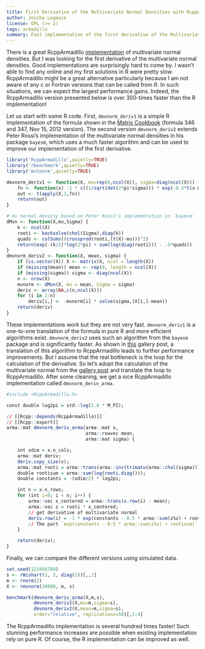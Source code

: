 ```yaml
---
title: First Derivative of the Multivariate Normal Densities with RcppArmadillo
author: Joscha Legewie
license: GPL (>= 2)
tags: armadillo
summary: Fast implementation of the first derivative of the Multivariate Normal density using RcppArmadillo.
---
```


There is a great RcppArmadillo
[implementation](http://gallery.rcpp.org/articles/dmvnorm_arma/) of
multivariate normal densities. But I was looking for the first derivative of
the multivariate normal densities. Good implementations are surprisingly hard
to come by. I wasn't able to find any online and my first solutions in R were
pretty slow. RcppArmadillo might be a great alternative particularly because
I am not aware of any c or Fortran versions that can be called from R. In
such situations, we can expect the largest performance gains. Indeed, the
RcppArmadillo version presented below is over 300-times faster than the R
implementation!

Let us start with some R code. First, `dmvnorm_deriv1` is a simple R
implementation of the formula shown in the [Matrix Cookbook](http://www2.imm.dtu.dk/pubdb/views/edoc_download.php/3274/pdf/imm3274.pdf) (formula 346 and 347,
Nov 15, 2012 version). The second version `dmvnorm_deriv2` extends Peter
Rossi's implementation of the multivariate normal densities in his package
`bayesm`, which uses a much faster algorithm and can be used to improve our
implementation of the first derivative.

```r
library('RcppArmadillo',quietly=TRUE)
library('rbenchmark',quietly=TRUE)
library('mvtnorm',quietly=TRUE)

dmvnorm_deriv1 <- function(X, mu=rep(0,ncol(X)), sigma=diag(ncol(X))) {
    fn <- function(x) -1 * c((1/sqrt(det(2*pi*sigma))) * exp(-0.5*t(x-mu)%*%solve(sigma)%*%(x-mu))) * solve(sigma,(x-mu))
    out <- t(apply(X,1,fn))
    return(out)
}

# mv normal density based on Peter Rossi's implementation in `bayesm`
dMvn <- function(X,mu,Sigma) {
    k <- ncol(X)
    rooti <- backsolve(chol(Sigma),diag(k))
    quads <- colSums((crossprod(rooti,(t(X)-mu)))^2)
    return(exp(-(k/2)*log(2*pi) + sum(log(diag(rooti))) - .5*quads))
}
dmvnorm_deriv2 <- function(X, mean, sigma) {
    if (is.vector(X)) X <- matrix(X, ncol = length(X))
    if (missing(mean)) mean <- rep(0, length = ncol(X))
    if (missing(sigma)) sigma <- diag(ncol(X))
    n <- nrow(X)
    mvnorm <- dMvn(X, mu = mean, Sigma = sigma)
    deriv <- array(NA,c(n,ncol(X)))
    for (i in 1:n)
        deriv[i,] <- -mvnorm[i] * solve(sigma,(X[i,]-mean))
    return(deriv)
}
```

These implementations work but they are not very fast. `dmvnorm_deriv1` is a
one-to-one translation of the formula in pure R and more efficient algorithms
exist. `dmvnorm_deriv2` uses such an algorithm from the `bayesm` package and
is significantly faster. As shown in
[this](http://gallery.rcpp.org/articles/dmvnorm_arma/) gallery post, a
translation of this algorithm to RcppArmadillo leads to further performance
improvements. But I assume that the real bottleneck is the loop for the
calculation of the derivative. So let's adopt the calculation of the
multivariate normal from the [gallery
post](http://gallery.rcpp.org/articles/dmvnorm_arma/) and translate the loop
to RcppArmadillo. After some cleaning, we get a nice RcppArmadillo
implementation called `dmvnorm_deriv_arma`.

```r
#include <RcppArmadillo.h>

const double log2pi = std::log(2.0 * M_PI);

// [[Rcpp::depends(RcppArmadillo)]]
// [[Rcpp::export]]
arma::mat dmvnorm_deriv_arma(arma::mat x,
                             arma::rowvec mean,
                             arma::mat sigma) {

    int xdim = x.n_cols;
    arma::mat deriv;
    deriv.copy_size(x);
    arma::mat rooti = arma::trans(arma::inv(trimatu(arma::chol(sigma))));
    double rootisum = arma::sum(log(rooti.diag()));
    double constants = -(xdim/2) * log2pi;

    int n = x.n_rows;
    for (int i=0; i < n; i++) {
        arma::vec x_centered = arma::trans(x.row(i) - mean);
        arma::vec z = rooti * x_centered;
        // get derivative of multivariate normal
        deriv.row(i) = -1 * exp(constants - 0.5 * arma::sum(z%z) + rootisum) * trans(solve(sigma, x_centered));
        // The part `exp(constants - 0.5 * arma::sum(z%z) + rootisum)` returns the multivarate normal and the other terms translate it to the first derivate
    }

    return(deriv);
}
```

Finally, we can compare the different versions using simulated data.

```r
set.seed(123456789)
s <- rWishart(1, 2, diag(2))[,,1]
m <- rnorm(2)
X <- rmvnorm(10000, m, s)

benchmark(dmvnorm_deriv_arma(X,m,s),
          dmvnorm_deriv1(X,mu=m,sigma=s),
          dmvnorm_deriv2(X,mean=m,sigma=s),
          order="relative", replications=50)[,1:4]
```

The RcppArmadillo implementation is several hundred times faster! Such
stunning performance increases are possible when existing implementation rely
on pure R. Of course, the R implementation can be improved as well.
